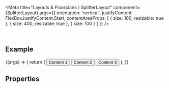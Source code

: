 
<Meta
  title="Layouts & Floorplans / SplitterLayout"
  component={SplitterLayout}
  args={{
    orientation: 'vertical',
    justifyContent: FlexBoxJustifyContent.Start,
    contentAreaProps: [
      {
        size: 100,
        resizable: true
      },
      {
        size: 400,
        resizable: true
      },
      {
        size: 100
      }
    ]
  }}
/>

<DocsHeader />

<br />

## Example

<Canvas>
  <Story name="Default">
    {(args) => {
      return (
        <SplitterLayout {...args} width={'700px'} height={'50vh'}>
          <Button style={{ width: '100%' }}>Content 1</Button>
          <Button style={{ width: '100%' }}>Content 2</Button>
          <Button style={{ width: '100%' }}>Content 3</Button>
        </SplitterLayout>
      );
    }}
  </Story>
</Canvas>

## Properties

<ArgsTable story="." />
